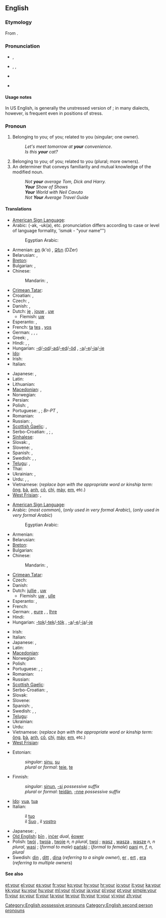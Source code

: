 ==English==
{{wikipedia}}
{{rank|out|into|up|57|your|any|what|do}}

===Etymology===
From {{etyl|ang}} {{term|eower|ēower|lang=ang}}.

===Pronunciation===
* {{a|UK}} {{IPA|/jɔː(ɹ)/}}, {{SAMPA|/jO:(r)/}}
*: {{audio|en-gb-your.ogg|Audio (RP)}}
*: {{rhymes|ɔː(r)}}
* {{a|US}} {{enPR|yôr}}, {{IPA|/joʊɹ/|/jɔːɹ/|/jɚ/|/jɝ/}}, {{SAMPA|/jO:r/}}
*: {{audio|en-us-your.ogg|Audio (US)}}
*: {{audio|en-us-your_unstressed.ogg|Audio (US), unstressed}}
*: {{rhymes|oʊr|ɔː(r)}}
* {{homophones|yore|you're}}
* {{homophones|yaw}} {{qualifier|in non-rhotic accents}}

====Usage notes====
In US English, {{IPAchar|/jɚ/}} is generally the unstressed version of {{IPAchar|/jɔːɹ/}}; in many dialects, however, {{IPAchar|/jɝ/}} is frequent even in positions of stress.

===Pronoun===
{{en-pron|desc=possessive}}

# Belonging to you; of you; related to you (singular; one owner).
#: ''Let's meet tomorrow at '''your''' convenience''.
#: ''Is this '''your''' cat?''
# Belonging to you; of you; related to you (plural; more owners).
# An determiner that conveys familiarity and mutual knowledge of the modified noun.
#: ''Not '''your''' average Tom, Dick and Harry.''
#: '''''Your''' Show of Shows''
#: '''''Your''' World with Neil Cavuto''
#: ''Not '''Your''' Average Travel Guide''

====Translations====
<!--IMHO, masculine singular translation should suffice; feminine and plurals should be found in the article for masculine singular. --~~~~ -->
{{trans-top|belonging to you (singular; one owner)}}
* [[American Sign Language]]: {{tø|ase|FlatB@Chesthigh-FingerUp|xs=American Sign Language}}
* Arabic: {{t-|ar|ك|alt=ـك}} (-ak, -uk(a), etc. pronunciation differs according to case or level of language formality, 'ism''ak'' - "your name"")
*: Egyptian Arabic: {{tø|arz|ك|alt=ـك|tr=-ak|sc=Arab|xs=Egyptian Arabic}}
* Armenian: [[քո]] (k'o) {{i|informal}}, [[Ձեր]] (DZer) {{i|informal}}
* Belarusian: {{t-|be|твой|tr=tvoj|xs=Belarusian}},  {{t-|be|ваш|tr=vaš|xs=Belarusian}} {{qualifier|formal}}
* [[Breton]]: {{t+|br|da|xs=Breton}}
* Bulgarian: {{t-|bg|твой|tr=tvoj}},  {{t-|bg|ваш|tr=vaš}} {{qualifier|formal}}
* Chinese:
*: Mandarin: {{t-|cmn|你|alt=你的|tr=nǐ-de|sc=Hani}},  {{t-|cmn|您|alt=您的|tr=nín-de|sc=Hani}} {{qualifier|formal}}
* [[Crimean Tatar]]: {{tø|crh|seniñ|xs=Crimean Tatar}}
* Croatian: {{t|hr|tvoj}}, {{qualifier|formal}} {{t|hr|vaš}}
* Czech: {{t+|cs|tvůj}},  {{t+|cs|váš}} {{qualifier|formal}}
* Danish: {{t+|da|din|c}},  {{t-|da|dit|n}}
* Dutch: [[je#Dutch|je]] {{i|informal}}, [[jouw]] {{i|informal}}, [[uw]] {{i|formal}}
** Flemish: [[uw]] {{i|both formal/informal}}
* Esperanto: {{t+|eo|via|xs=Esperanto}}, {{t-|eo|viaj|xs=Esperanto}}
* French: {{t+|fr|ton|m}} [[ta#French|ta]] {{f}} [[tes#French|tes]] {{p}} {{i|informal}}, {{t+|fr|votre|s}} [[vos]] {{p}} {{i|formal}}
* German: {{t+|de|dein|m}}, {{t+|de|deine|f}}, {{qualifier|formal}} {{t+|de|Ihr|m}}, {{t+|de|Ihre|f}}
* Greek: {{t|el|σας }},  {{t|el|σας |n|tr=sas}}
* Hindi: {{qualifier|least formal}} {{t-|hi|तेरा|tr=tera|xs=Hindi}},  {{qualifier|formal}} {{t-|hi|आपका|tr=aapka|xs=Hindi}},  {{qualifier|informal}} {{t-|hi|तुम्हारा|tr=tumhaara|xs=Hindi}}
* Hungarian: [[-d]]/[[-od]]/[[-ad]]/[[-ed]]/[[-öd]] {{i|informal}}, [[-a]]/[[-e]]/[[-ja]]/[[-je]] {{i|formal}}
* [[Ido]]: {{t+|io|vua|xs=Ido}}
* Irish: {{t-|ga|do|xs=Irish}}
* Italian: {{t+|it|tuo}}
{{trans-mid}}
* Japanese: {{qualifier|polite}} {{t-|ja|あなたの|tr=anata-no}},  {{qualifier|familiar}} {{t|ja|きみの|tr=kimi-no}}
* Latin: {{t+|la|tuus|m}}
* Lithuanian: {{t+|lt|tavo|alt=tàvo|xs=Lithuanian}}
* [[Macedonian]]: {{t-|mk|твој|tr=tvoj}},  {{t-|mk|ваш|tr=vaš}} {{qualifier|formal}}
* Norwegian: {{t-|no|din}}
* Persian: {{t-|fa|ت|alt=ـت|tr=-at|xs=Persian}}
* Polish: {{t+|pl|twój}},  {{t|pl|pański}} {{qualifier|formal}}
* Portuguese: {{t+|pt|teu|m}}, {{t+|pt|tua|f}}; ''Br-PT'' {{t+|pt|seu|m}}, {{t+|pt|sua|f}}
* Romanian: {{t-|ro|tău}}
* Russian: {{t+|ru|твой|tr=tvoj}} {{qualifier|informal}}, {{t+|ru|ваш|tr=vaš}} {{qualifier|formal}}
* [[Scottish Gaelic]]: {{t-|gd|do|xs=Scottish Gaelic}} {{qualifier|informal}}, {{t+|gd|ur|xs=Scottish Gaelic}} {{qualifier|formal}}
* Serbo-Croatian: {{tø|sh|твој|sc=Cyrl|xs=Serbo-Croatian}},  {{tø|sh|tvoj|xs=Serbo-Croatian}}; {{tø|sh|ваш|sc=Cyrl|xs=Serbo-Croatian}}, {{tø|sh|vaš|xs=Serbo-Croatian}} {{qualifier|formal}}
* [[Sinhalese]]: {{t|si|ඔයාගේ|tr=oyāgē|sc=Sinh|xs=Sinhalese}}
* Slovak: {{t-|sk|tvoj}},  {{t-|sk|váš}} {{qualifier|formal}}
* Slovene: {{t+|sl|tvoj}},  {{t+|sl|vaš}} {{qualifier|formal}}
* Spanish: {{t+|es|tu|s}}, {{t+|es|su|s}}
* Swedish: {{t+|sv|din|c}}, {{t+|sv|ditt|n}}, {{t+|sv|dina|pl}}
* [[Telugu]]: {{qualifier|formal}} {{t|te|మీ|tr=mee}},  {{qualifier|informal}} {{t|te|నీ|tr=nee}}
* Thai: {{t|th|ของคุณ|tr=kŏng kun}}
* Ukrainian: {{t|uk|твій|tr=tvij|xs=Ukrainian}} {{qualifier|informal}}, {{t+|uk|ваш|tr=vaš|xs=Ukrainian}}  {{qualifier|formal}}
* Urdu: {{qualifier|least formal}} {{t|ur|تیرا|tr=tera|xs=Urdu}},  {{qualifier|informal}} {{t|ur|تمہارا|tr=tumhaara|xs=Urdu}},  {{qualifier|formal}} {{t-|ur|آپ کا|tr=aap ka|xs=Urdu}}
* Vietnamese: {{t|vi|của bạn|xs=Vietnamese}} (''replace bạn with the appropriate word or kinship term:'' [[ông]], [[bà]], [[anh]], [[cô]], [[chị]], [[mày]], [[em]], etc.)
* [[West Frisian]]: {{t-|fy|dyn|xs=West Frisian}},  {{t+|fy|jo|xs=West Frisian}}
{{trans-bottom}}

{{trans-top|belonging to you (plural; more owners)}}
* [[American Sign Language]]: {{tø|ase|FlatB@Chesthigh-FingerUp RoundHoriz|xs=American Sign Language}}
* Arabic: {{t-|ar|كم|m|alt=ـكم|tr=kum}} (''most common''), {{t-|ar|كن|f|alt=ـكن|tr=kunna}} (''only used in very formal Arabic''), {{t-|ar|كما|alt=ـكما|tr=kuma}}  {{dual}}  (''only used in very formal Arabic'')
*: Egyptian Arabic: {{tø|arz|كو|alt=ـكو|sc=Arab|xs=Egyptian Arabic}}
* Armenian: {{t-|hy|ձեր|tr=dzer}}
* Belarusian: {{t-|be|ваш|tr=vaš|xs=Belarusian}}
* [[Breton]]: {{t+|br|ho|xs=Breton}}
* Bulgarian: {{t-|bg|ваш|tr=vaš}}
* Chinese:
*: Mandarin: {{t-|cmn|你們|alt=你們的|sc=Hani}},  {{t-|cmn|你们|alt=你们的|tr=nǐmen-de|sc=Hani}}
* [[Crimean Tatar]]: {{tø|crh|siziñ|xs=Crimean Tatar}}
* Czech: {{t+|cs|váš}}
* Danish: {{t|da|jeres|n|c}}
* Dutch: [[jullie]] {{i|informal}}, [[uw]] {{i|formal}}
** Flemish: [[uw]] {{i|both formal/informal}}, [[ulle]] {{i|informal}}
* Esperanto: {{t+|eo|via|xs=Esperanto}}, {{t-|eo|viaj|xs=Esperanto}}
* French: {{t+|fr|votre}}
* German: {{t+|de|euer|m}}, [[eure]] {{f}}, {{qualifier|formal}} {{t+|de|Ihr|m}}, [[Ihre]] {{f}}
* Hindi: {{t-|hi|आपका|tr=aapka|xs=Hindi}}
* Hungarian: [[-tok]]/[[-tek]]/[[-tök]] {{i|informal}}, [[-a]]/[[-e]]/[[-ja]]/[[-je]] {{i|formal}}
{{trans-mid}}
* Irish: {{t-|ga|bhur|xs=Irish}}
* Italian: {{t-|it|vostro}}
* Japanese: {{qualifier|polite}} {{t|ja|あなたたちの|tr=anatatachi-no}},  {{qualifier|familiar}} {{t|ja|きみたちの|tr=kimitachi-no}}
* Latin: {{t+|la|vester|m}}
* [[Macedonian]]: {{t-|mk|ваш|tr=vaš}}
* Norwegian: {{t-|no|dine}}
* Polish: {{t+|pl|wasz}}
* Portuguese: {{t+|pt|vosso|m}}, {{t+|pt|vossa|f}};
* Romanian: {{t-|ro|vostru}}
* Russian: {{t+|ru|ваш|tr=vaš}}
* [[Scottish Gaelic]]: {{t+|gd|ur|xs=Scottish Gaelic}}
* Serbo-Croatian: {{tø|sh|ваш|sc=Cyrl|xs=Serbo-Croatian}},  {{tø|sh|vaš|xs=Serbo-Croatian}}
* Slovak: {{t-|sk|váš}}
* Slovene: {{t+|sl|vaš}}
* Spanish: {{t-|es|vuestro|m|s}}, {{t+|es|su|m|s}}
* Swedish: {{t+|sv|er|c}}, {{t+|sv|ert|n}}, {{t+|sv|era|pl}}
* [[Telugu]]: {{t|te|మీ|tr=mee}}
* Ukrainian: {{t+|uk|ваш|tr=vaš|xs=Ukrainian}}
* Urdu: {{t-|ur|آپ کا|tr=aap ka|xs=Urdu}}
* Vietnamese: {{t|vi|của các bạn|xs=Vietnamese}} (''replace bạn with the appropriate word or kinship term:'' [[ông]], [[bà]], [[anh]], [[cô]], [[chị]], [[mày]], [[em]], etc.)
* [[West Frisian]]: {{t-|fy|jim|xs=West Frisian}}
{{trans-bottom}}

{{trans-top|determiner}}
{{trans-mid}}
{{trans-bottom}}

{{trans-top|belonging to you (to be sorted)}}
* Estonian:
*: ''singular'': [[sinu]], [[su]]
*: ''plural'' or ''formal'': [[teie]], [[te]]
* Finnish:
*: ''singular'': [[sinun]], [[-si]] ''possessive suffix''
*: ''plural'' or ''formal'': [[teidän]], [[-nne]] ''possessive suffix''
* [[Ido]]: [[vua]], [[tua]]
* Italian:
*: il [[tuo]] {{m}} {{i|belonging to one person; informal}}
*: il [[Suo]] {{m}}, il [[vostro]] {{m}} {{i|belonging to one person; formal}}
{{trans-mid}}
* Japanese: {{t-|ja|あなたの}}, {{t-|ja|君の}}
* [[Old English]]: [[þin|þīn]] {{s}}, [[incer|inċer]] ''dual'', [[eower|ēower]] {{p}}
* Polish: [[twój]] {{m}}, [[twoja]] {{f}}, [[twoje]] ''n, n plural'', [[twoi]] {{m|p}}; [[wasz]] {{m}}, [[wasza]] {{f}}, [[wasze]] ''n, n plural'', [[wasi]] {{m|p}}; (''formal to male'') [[pański]] {{m}}; (''formal to female'') [[pani]] ''m, f, n, plural''
* Swedish: [[din]] {{c}}, [[ditt]] {{n}}, [[dina]] {{p}} (''referring to a single owner''), [[er]] {{c}}, [[ert]] {{n}}, [[era]] {{p}} (''referring to multiple owners'')
{{trans-bottom}}

====See also====
{{English personal pronouns}}

[[Category:English possessive pronouns]]
[[Category:English second person pronouns]]

[[et:your]]
[[el:your]]
[[es:your]]
[[fr:your]]
[[ko:your]]
[[hy:your]]
[[hr:your]]
[[io:your]]
[[it:your]]
[[ka:your]]
[[kk:your]]
[[ku:your]]
[[hu:your]]
[[ml:your]]
[[nl:your]]
[[ja:your]]
[[pl:your]]
[[pt:your]]
[[simple:your]]
[[fi:your]]
[[sv:your]]
[[tl:your]]
[[ta:your]]
[[te:your]]
[[th:your]]
[[tr:your]]
[[vi:your]]
[[zh:your]]